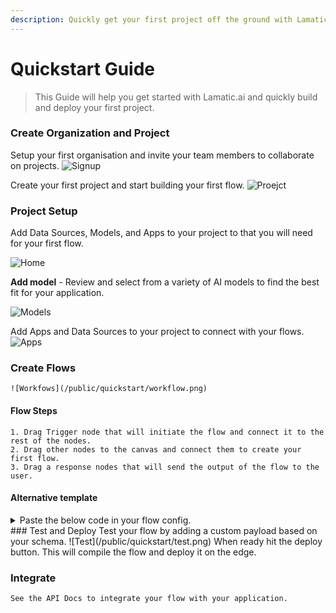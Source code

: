 ```yaml
---
description: Quickly get your first project off the ground with Lamatic.
---
```


# Quickstart Guide

> This Guide will help you get started with Lamatic.ai and quickly build and deploy your first project.

<Steps>

### Create Organization and Project

Setup  your first organisation and invite your team members to collaborate on projects.
![Signup](/public/signup-page.png)

Create your first project and start building your first flow.
![Proejct](/public/project-creation-page.png)

### Project Setup

Add Data Sources, Models, and Apps to your project to that  you will need for  your first flow.

![Home](/public/quickstart/project-home.png)

**Add model** - Review and select from a variety of AI models to find the best fit for your application.

![Models](/public/model-page.png)

Add Apps and Data Sources to your project to connect with your flows.
![Apps](/public/apps-page.png)

### Create Flows
    ![Workfows](/public/quickstart/workflow.png)
#### Flow Steps
    1. Drag Trigger node that will initiate the flow and connect it to the rest of the nodes.
    2. Drag other nodes to the canvas and connect them to create your first flow.
    3. Drag a response nodes that will send the output of the flow to the user.
#### Alternative template
<details>
    <summary>Paste the below code in your flow config.</summary>
    This is a basic flow of an AI idea generator.
    ```
    {
        "nodes": [
    {
        "id": "1",
        "data": {
        "trigger": "graphqlNode_0gnka1xu15"
    },
        "type": "groupTriggerNode",
        "width": 240,
        "height": 120,
        "position": {
        "x": 0,
        "y": 0
    }
    },
    {
        "id": "graphqlNode_0gnka1xu15",
        "data": {
        "modes": {},
        "nodeId": "graphqlNode",
        "values": {
        "nodeName": "Graphql",
        "responeType": "realtime",
        "advance_schema": "{\n    \"Campany\": \"string\"\n}"
    }
    },
        "type": "newTriggerNode",
        "width": 200,
        "extent": "parent",
        "height": 64,
        "parentId": "1",
        "position": {
        "x": 20,
        "y": 45
    },
        "selected": false,
        "draggable": false
    },
    {
        "id": "LLMNode_gh2ewaejny",
        "data": {
        "label": "dynamicNode node",
        "modes": {},
        "nodeId": "LLMNode",
        "values": {
        "nodeName": "Text Generate",
        "promptTemplate": "Generate an AI business idea for this given business in 1 one sentence and dont use markdown:\n{{graphqlNode_0gnka1xu15.output.Campany}}",
        "generativeModelName": "Gpt-4o Lamatic"
    }
    },
        "type": "dynamicNode",
        "width": 240,
        "height": 66,
        "dragging": false,
        "position": {
        "x": -1.4285714285714448,
        "y": 237.1428571428572
    },
        "selected": false,
        "positionAbsolute": {
        "x": -1.4285714285714448,
        "y": 237.1428571428572
    }
    },
    {
        "id": "graphqlResponseNode_l24otakt05",
        "data": {
        "label": "dynamicNode node",
        "modes": {},
        "nodeId": "graphqlResponseNode",
        "values": {
        "outputMapping": "{\n    \"Idea\": \"{{LLMNode_gh2ewaejny.output}}\",\n    \"Logo\": \"{{ImageGenNode_lljetcy5c.output}}\"\n}"
    }
    },
        "type": "dynamicNode",
        "width": 240,
        "height": 66,
        "dragging": false,
        "position": {
        "x": 0.7142857142857224,
        "y": 417.1428571428572
    },
        "selected": true,
        "positionAbsolute": {
        "x": 0.7142857142857224,
        "y": 417.1428571428572
    }
    }
        ],
        "edges": [
    {
        "id": "reactflow__edge-1-LLMNode_gh2ewaejny",
        "type": "CustomAddEdge",
        "source": "1",
        "target": "LLMNode_gh2ewaejny",
        "sourceHandle": null,
        "targetHandle": null
    },
    {
        "id": "reactflow__edge-LLMNode_gh2ewaejny-graphqlResponseNode_l24otakt05",
        "type": "CustomAddEdge",
        "source": "LLMNode_gh2ewaejny",
        "target": "graphqlResponseNode_l24otakt05",
        "sourceHandle": null,
        "targetHandle": null
    }
        ]
    }
    ```
</details>
### Test and Deploy
    Test your flow by adding a custom payload based on your schema.
    ![Test](/public/quickstart/test.png)
    When ready hit the deploy button. This will compile the flow and deploy it on the edge.

### Integrate
    See the API Docs to integrate your flow with your application.

</Steps>